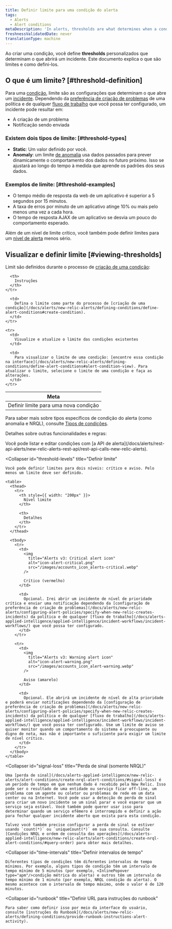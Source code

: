 ```yaml
---
title: Definir limite para uma condição do alerta
tags:
  - Alerts
  - Alert conditions
metaDescription: 'In alerts, thresholds are what determines when a condition will trigger an incident.'
freshnessValidatedDate: never
translationType: machine
---
```


Ao criar uma condição, você define <DNT>**thresholds**</DNT> personalizados que determinam o que abrirá um incidente. Este documento explica o que são limites e como defini-los.

## O que é um limite? [#threshold-definition]

Para uma [condição](/docs/using-new-relic/welcome-new-relic/get-started/glossary#alert-condition), limite são as configurações que determinam o que abre um [incidente](/docs/new-relic-solutions/get-started/glossary/#alert-incident). Dependendo da [preferência de criação de problemas](/docs/alerts/new-relic-alerts/configuring-alert-policies/specify-when-new-relic-creates-incidents) de uma política e de qualquer [fluxo de trabalho](/docs/alerts-applied-intelligence/applied-intelligence/incident-workflows/incident-workflows/) que você possa ter configurado, um incidente pode resultar em:

* A criação de um problema
* Notificação sendo enviada

### Existem dois tipos de limite: [#threshold-types]

* <DNT>**Static**</DNT>: Um valor definido por você.
* <DNT>**Anomaly**</DNT>: um limite [de anomalia](/docs/alerts-applied-intelligence/new-relic-alerts/advanced-alerts/other-condition-types/create-anomaly-alert-conditions/#set-anomaly-thresholds) usa dados passados para prever dinamicamente o comportamento dos dados no futuro próximo. Isso se ajustará ao longo do tempo à medida que aprende os padrões dos seus dados.

### Exemplos de limite: [#threshold-examples]

* O tempo médio de resposta da web de um aplicativo é superior a 5 segundos por 15 minutos.
* A taxa de erros por minuto de um aplicativo atinge 10% ou mais pelo menos uma vez a cada hora.
* O tempo de resposta AJAX de um aplicativo se desvia um pouco do comportamento esperado.

Além de um nível de limite crítico, você também pode definir limites para um [nível de alerta](#threshold-levels) menos sério.

## Visualizar e definir limite [#viewing-thresholds]

Limit são definidos durante o processo de [criação de uma condição](/docs/alerts/new-relic-alerts/defining-conditions/define-alert-conditions):

<table>
  <thead>
    <tr>
      <th style={{ width: "220px" }}>
        Meta
      </th>

      <th>
        Instruções
      </th>
    </tr>
  </thead>

  <tbody>
    <tr>
      <td>
        Definir limite para uma nova condição
      </td>

      <td>
        Defina o limite como parte do processo de [criação de uma condição](/docs/alerts/new-relic-alerts/defining-conditions/define-alert-conditions#create-condition).
      </td>
    </tr>

    <tr>
      <td>
        Visualize e atualize o limite das condições existentes
      </td>

      <td>
        Para visualizar o limite de uma condição: [encontre essa condição na interface](/docs/alerts/new-relic-alerts/defining-conditions/define-alert-conditions#alert-condition-view). Para atualizar o limite, selecione o limite de uma condição e faça as alterações.
      </td>
    </tr>
  </tbody>
</table>

Para saber mais sobre tipos específicos de condição do alerta (como anomalia e NRQL), consulte [Tipos de condições](/docs/alerts/new-relic-alerts/defining-conditions/define-alert-conditions#condition-types).

Detalhes sobre outras funcionalidades e regras:

<CollapserGroup>
  <Collapser
    id="use-api"
    title="Use a API de alerta"
  >
    Você pode listar e editar condições com [a API de alerta](/docs/alerts/rest-api-alerts/new-relic-alerts-rest-api/rest-api-calls-new-relic-alerts).
  </Collapser>

  <Collapser
    id="threshold-levels"
    title="Definir limite"
  >
    Você pode definir limites para dois níveis: crítico e aviso. Pelo menos um limite deve ser definido.

    <table>
      <thead>
        <tr>
          <th style={{ width: "200px" }}>
            Nível limite
          </th>

          <th>
            Detalhes
          </th>
        </tr>
      </thead>

      <tbody>
        <tr>
          <td>
            <img
              title="Alerts v3: Critical alert icon"
              alt="icon-alert-critical.png"
              src="/images/accounts_icon_alerts-critical.webp"
            />

            Crítico (vermelho)
          </td>

          <td>
            Opcional. Irei abrir um incidente de nível de prioridade crítica e enviar uma notificação dependendo da [configuração de preferência de criação de problemas](/docs/alerts/new-relic-alerts/configuring-alert-policies/specify-when-new-relic-creates-incidents) da política e de qualquer [fluxo de trabalho](/docs/alerts-applied-intelligence/applied-intelligence/incident-workflows/incident-workflows/) que você possa ter configurado.
          </td>
        </tr>

        <tr>
          <td>
            <img
              title="Alerts v3: Warning alert icon"
              alt="icon-alert-warning.png"
              src="/images/accounts_icon_alert-warning.webp"
            />

            Aviso (amarelo)
          </td>

          <td>
            Opcional. Ele abrirá um incidente de nível de alta prioridade e poderá enviar notificações dependendo da [configuração de preferência de criação de problemas](/docs/alerts/new-relic-alerts/configuring-alert-policies/specify-when-new-relic-creates-incidents) da política e de qualquer [fluxo de trabalho](/docs/alerts-applied-intelligence/applied-intelligence/incident-workflows/incident-workflows/) que você possa ter configurado. Use um limite de aviso se quiser monitor quando um comportamento do sistema é preocupante ou digno de nota, mas não é importante o suficiente para exigir um limite de nível crítico.
          </td>
        </tr>
      </tbody>
    </table>
  </Collapser>

  <Collapser
    id="signal-loss"
    title="Perda de sinal (somente NRQL)"
  >
    Uma [perda de sinal](/docs/alerts-applied-intelligence/new-relic-alerts/alert-conditions/create-nrql-alert-conditions/#signal-loss) é um período de tempo em que nenhum dado é recebido pela New Relic. Isso pode ser o resultado de uma entidade ou serviço ficar off-line, um problema com um agente ou coletor ou problemas de rede em um data center ou na Internet. Você pode usar a detecção de perda de sinal para criar um novo incidente se um sinal parar e você esperar que um serviço seja estável. Você também pode querer usar isso para determinar quando um serviço efêmero é interrompido e definir a ação para fechar qualquer incidente aberto que exista para esta condição.

    Talvez você também precise configurar a perda de sinal se estiver usando `count(*)` ou `uniqueCount(*)` em sua consulta. Consulte [Condições NRQL e ordem de consulta das operações](/docs/alerts-applied-intelligence/new-relic-alerts/alert-conditions/create-nrql-alert-conditions/#query-order) para obter mais detalhes.
  </Collapser>

  <Collapser
    id="time-intervals"
    title="Definir intervalos de tempo"
  >
    Diferentes tipos de condições têm diferentes intervalos de tempo mínimos. Por exemplo, alguns tipos de condição têm um intervalo de tempo mínimo de 5 minutos (por exemplo, <InlinePopover type="apm"/>condição métrica do alerta) e outros têm um intervalo de tempo mínimo de 1 minuto (por exemplo, NRQL condição do alerta). O mesmo acontece com o intervalo de tempo máximo, onde o valor é de 120 minutos.
  </Collapser>

  <Collapser
    id="runbook"
    title="Definir URL para instruções do runbook"
  >
    Para saber como definir isso por meio da interface do usuário, consulte [instruções do Runbook](/docs/alerts/new-relic-alerts/defining-conditions/provide-runbook-instructions-alert-activity).
  </Collapser>
</CollapserGroup>
